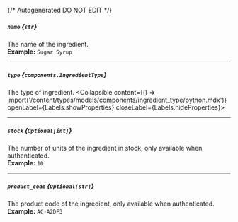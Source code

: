 {/* Autogenerated DO NOT EDIT  */}

##### `name` *{`str`}*
The name of the ingredient.
<br/>
**Example:** `Sugar Syrup`

---
##### `type` *{`components.IngredientType`}*
The type of ingredient.
<Collapsible content={() => import('/content/types/models/components/ingredient_type/python.mdx')} openLabel={Labels.showProperties} closeLabel={Labels.hideProperties}>
</Collapsible>

---
##### `stock` *{`Optional[int]`}*
The number of units of the ingredient in stock, only available when authenticated.
<br/>
**Example:** `10`

---
##### `product_code` *{`Optional[str]`}*
The product code of the ingredient, only available when authenticated.
<br/>
**Example:** `AC-A2DF3`


